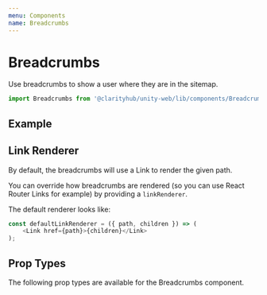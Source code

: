 ```yaml
---
menu: Components
name: Breadcrumbs
---
```



# Breadcrumbs

Use breadcrumbs to show a user where they are in the sitemap.

```js
import Breadcrumbs from '@clarityhub/unity-web/lib/components/Breadcrumbs';
```

## Example

<Playground>
    <Breadcrumbs
        crumbs={[
            {
                title: 'Home'
            }
        ]}
    />
    <Breadcrumbs
        crumbs={[
            {
                title: 'Home',
                path: '/',
            },
            {
                title: 'Admin',
            },
        ]}
    />
    <Breadcrumbs
        crumbs={[
            {
                title: 'Home',
                path: '/',
            },
            {
                title: 'Admin',
                path: '/admin',
            },
            {
                title: 'Users',
                // no path
            }
        ]}
    />
</Playground>

## Link Renderer

By default, the breadcrumbs will use a Link to render the given path.

You can override how breadcrumbs are rendered (so you can use React Router Links for example) by providing a `linkRenderer`.

The default renderer looks like:

```js
const defaultLinkRenderer = ({ path, children }) => (
	<Link href={path}>{children}</Link>
);
```

## Prop Types

The following prop types are available for the Breadcrumbs component.

<PropsTable of={BreadcrumbsPropTypes} />